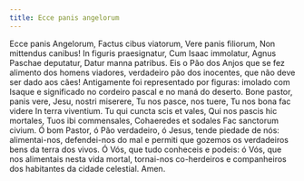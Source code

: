 ```yaml
---
title: Ecce panis angelorum
---
```


<div class="grid grid-cols-2 gap-5">
    <span class="text-justify">
      Ecce panis Angelorum, Factus cibus viatorum, Vere panis filiorum, Non
      mittendus canibus! In figuris praesignatur, Cum Isaac immolatur, Agnus
      Paschae deputatur, Datur manna patribus.
    </span>
    <span class="text-justify">
      Eis o Pão dos Anjos que se fez alimento dos homens viadores, verdadeiro
      pão dos inocentes, que não deve ser dado aos cães! Antigamente foi
      representado por figuras: imolado com Isaque e significado no cordeiro
      pascal e no maná do deserto.
    </span>
    <span class="text-justify">
      Bone pastor, panis vere, Jesu, nostri miserere, Tu nos pasce, nos tuere,
      Tu nos bona fac videre In terra viventium. Tu qui cuncta scis et vales,
      Qui nos pascis hic mortales, Tuos ibi commensales, Cohaeredes et sodales
      Fac sanctorum civium.
    </span>
    <span class="text-justify">
      Ó bom Pastor, ó Pão verdadeiro, ó Jesus, tende piedade de nós:
      alimentai-nos, defendei-nos do mal e permiti que gozemos os verdadeiros
      bens da terra dos vivos. Ó Vós, que tudo conheceis e podeis: ó Vós, que
      nos alimentais nesta vida mortal, tornai-nos co-herdeiros e companheiros
      dos habitantes da cidade celestial. Amen.
    </span>
  </div>
